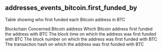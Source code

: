 ## addresses_events_bitcoin.first_funded_by 
Table showing who first funded each Bitcoin address in BTC

<ParamField path="blockchain">
Blockchain
</ParamField>
<ParamField path="address">
Concerned Bitcoin address
</ParamField>
<ParamField path="first_funded_by">
Which Bitcoin address first funded the address with BTC
</ParamField>
<ParamField path="block_time">
The block time on which the address was first funded with BTC
</ParamField>
<ParamField path="block_height">
The block number on which the address was first funded with BTC
</ParamField>
<ParamField path="tx_id">
The transaction hash on which the address was first funded with BTC
</ParamField>
